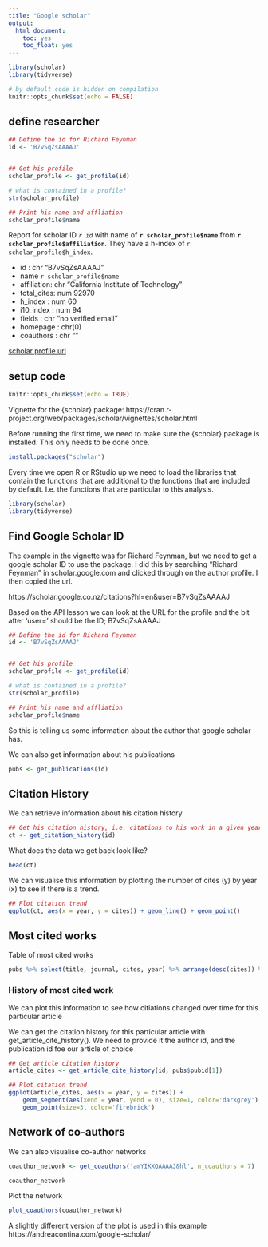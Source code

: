 ```yaml
---
title: "Google scholar"
output: 
  html_document:
    toc: yes
    toc_float: yes
---
```


```r
library(scholar)
library(tidyverse)

# by default code is hidden on compilation
knitr::opts_chunk$set(echo = FALSE)
```


## define researcher

```r
## Define the id for Richard Feynman
id <- 'B7vSqZsAAAAJ'


## Get his profile
scholar_profile <- get_profile(id)

# what is contained in a profile?
str(scholar_profile)

## Print his name and affliation
scholar_profile$name
```



Report for scholar ID _`r id`_ with name of **`r scholar_profile$name`** from **`r scholar_profile$affiliation`**. They have a h-index of `r scholar_profile$h_index`.


- id         : chr "B7vSqZsAAAAJ"
- name       `r scholar_profile$name`
- affiliation: chr "California Institute of Technology"
- total_cites: num 92970
- h_index    : num 60
- i10_index  : num 94
- fields     : chr "no verified email"
- homepage   : chr(0) 
- coauthors  : chr ""

[scholar profile url](`r paste0("https://scholar.google.co.nz/citations?hl=en&user=",id)`)


## setup code

```r
knitr::opts_chunk$set(echo = TRUE)
```

Vignette for the {scholar} package: https://cran.r-project.org/web/packages/scholar/vignettes/scholar.html

Before running the first time, we need to make sure the {scholar} package is installed. This only needs to be done once.
```r
install.packages("scholar")
```

Every time we open R or RStudio up we need to load the libraries that contain the functions that are additional to the functions that are included by default. I.e. the functions that are particular to this analysis.
```r
library(scholar)
library(tidyverse)
```

## Find Google Scholar ID



The example in the vignette was for Richard Feynman, but we need to get a google scholar ID to use the package. I did this by searching "Richard Feynman" in scholar.google.com and clicked through on the author profile. I then copied the url.


https://scholar.google.co.nz/citations?hl=en&user=B7vSqZsAAAAJ

Based on the API lesson we can look at the URL for the profile and the bit after 'user=' should be the ID; B7vSqZsAAAAJ

```r
## Define the id for Richard Feynman
id <- 'B7vSqZsAAAAJ'


## Get his profile
scholar_profile <- get_profile(id)

# what is contained in a profile?
str(scholar_profile)

## Print his name and affliation
scholar_profile$name
```

So this is telling us some information about the author that google scholar has.


We can also get information about his publications

```r
pubs <- get_publications(id)

```

## Citation History

We can retrieve information about his citation history

```r
## Get his citation history, i.e. citations to his work in a given year
ct <- get_citation_history(id)
```

What does the data we get back look like?

  ```r
head(ct)
```

We can visualise this information by plotting the number of cites (y) by year (x) to see if there is a trend.

```r
## Plot citation trend
ggplot(ct, aes(x = year, y = cites)) + geom_line() + geom_point()
```


## Most cited works


Table of most cited works

```r
pubs %>% select(title, journal, cites, year) %>% arrange(desc(cites)) %>% slice(1:15) %>% knitr::kable()
```

### History of most cited work

We can plot this information to see how citiations changed over time for this particular article

We can get the citation history for this particular article with get_article_cite_history(). We need to provide it the author id, and the publication id foe our article of choice
```r
## Get article citation history
article_cites <- get_article_cite_history(id, pubs$pubid[1])
```


```r
## Plot citation trend
ggplot(article_cites, aes(x = year, y = cites)) +
    geom_segment(aes(xend = year, yend = 0), size=1, color='darkgrey') +
    geom_point(size=3, color='firebrick')

```

## Network of co-authors

We can also visualise co-author networks

```r
coauthor_network <- get_coauthors('amYIKXQAAAAJ&hl', n_coauthors = 7)

coauthor_network
```

Plot the network
```r
plot_coauthors(coauthor_network)
```


A slightly different version of the plot is used in this example https://andreacontina.com/google-scholar/

